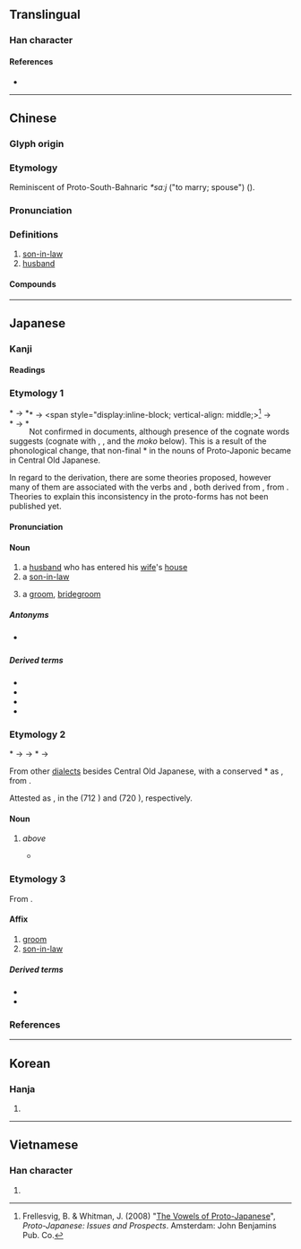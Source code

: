 {{also|聟}}
{{character info}}
==Translingual==

===Han character===
{{Han char|rn=38|rad=女|as=09|sn=12|four=47427|canj=VNOB|ids=⿰女胥}}

====References====
* {{Han ref|kx=0266.090|dkj=06470|dj=0533.160|hdz=21069.140|uh=5A7F|ud=23167|bh=B442|bd=46146}}

----

==Chinese==
{{zh-forms}}

===Glyph origin===
{{Han etym}}

===Etymology===
Reminiscent of Proto-South-Bahnaric ''*saːj'' ("to marry; spouse") ({{zh-ref|Schuessler, 2007}}).

===Pronunciation===
{{zh-pron
|m=xù
|m-s=
|c=sai3
|c-t=
|g=
|h=pfs=
|j=
|mb=
|md=sái
|mn=ml:sè/qz,tw,xm,zz:sài
|mn_note=sè - literary; sài - vernacular
|mn-t=sai3
|w=
|x=
|oc=y
|cat=n
}}

===Definitions===
{{zh-hanzi}}

# [[son-in-law]]
# [[husband]]

====Compounds====
{{zh-der|乘龍佳婿|乘龍快婿|令婿|佳婿|八子七婿|卜婿|友婿|夫婿|女婿|妹婿|姑婿|姪女婿|婭婿|媦婿|子婿|孫女婿|小婿|得婿如龍|快婿|招女婿|招門納婿|東床嬌婿|東床快婿|毛腳女婿|納婿|翁婿|貴婿|賢婿|贅婿|迎婿日|金龜婿|上門女婿}}

{{zh-cat|Male family members}}

----

==Japanese==

===Kanji===
{{ja-kanji|grade=c|rs=女09}}

====Readings====
{{ja-readings
|goon=さい
|kanon=せい
|kun=むこ-
}}

===Etymology 1===
{{ja-kanjitab|むこ|yomi=k|alt=壻,聟}}
&#42;{{IPAfont|/moko/}} → <span style="display:inline-block; vertical-align: middle;><span style="float:left;">*{{IPAfont|⟨muko<sub>1</sub>⟩}} → *{{IPAchar|/mukʷo/}}</span><span style="float:left;clear:both;">*{{IPAfont|⟨mo<sub>(1)</sub>ko<sub>1</sub>⟩}} → *{{IPAchar|/mʷokʷo/}}</span></span><ref>Frellesvig, B. & Whitman, J. (2008) "[http://conf.ling.cornell.edu/whitman/VowelsofProto-Japanese.Martfest.pdf The Vowels of Proto-Japanese]", ''Proto-Japanese: Issues and Prospects''. Amsterdam: John Benjamins Pub. Co.</ref> → {{IPAchar|/muko/}}

Not confirmed in {{ncog|ojp|-}} documents, although presence of the cognate words suggests {{inh|ja|jpx-pro|*moko}} (cognate with {{cog|ryu|むーく|tr=mūku}}, {{cog|xug|むふ|tr=muhu}}, {{cog|mvi|むく|tr=muku}} and the ''moko'' below). This is a result of the phonological change, that non-final *{{IPAchar|/o/}} in the nouns of Proto-Japonic became {{IPAfont|⟨u⟩}} in Central Old Japanese.

In regard to the derivation, there are some theories proposed, however many of them are associated with the verbs {{m|ja|向かう|tr=mukau||to [[go]] [[towards]]}} and {{m|ja|迎える|tr=mukaeru||to [[receive]]}}, both derived from {{m|ja|向く|tr=muku||to [[turn]] [[toward]]}}, from {{cog|jpx-pro|*muk-}}. Theories to explain this inconsistency in the proto-forms has not been published yet.

====Pronunciation====
{{ja-pron|むこ|acc=1|acc_ref=DJR}}

====Noun====
{{ja-noun|むこ}}

# a [[husband]] who has entered his [[wife]]'s [[house]]
# a [[son-in-law]]
#: {{syn|ja|女婿|tr1=josei|娘婿|tr2=musumemuko}}
# a [[groom]], [[bridegroom]] {{gl|[[man]] who is about to get [[marry|married]]}}
#: {{syn|ja|新郎|tr1=shinrō|花婿|tr2=hanamuko}}

=====Antonyms=====
* {{s|all senses}} {{ja-r|嫁|よめ}}

=====Derived terms=====
{{der-top3}}
* {{ja-r|婿 養%子|むこ よう%し}}
* {{ja-r|入り婿|いりむこ}}
* {{ja-r|花%婿|はな%むこ}}
* {{ja-r|娘%婿|むすめ%むこ}}
{{der-bottom}}

===Etymology 2===
{{ja-kanjitab|もこ|yomi=irr|alt=聟}}
&#42;{{IPAfont|/moko/}} → {{IPAfont|⟨mo<sub>(1)</sub>ko<sub>1</sub>⟩}} → *{{IPAchar|/mʷokʷo/}} → {{IPAchar|/moko/}}

From other {{inh|ja|ojp|-}} [[dialect]]s besides Central Old Japanese, with a conserved *{{IPAchar|/o/}} as {{IPAfont|⟨o<sub>1</sub>⟩}}, from {{inh|ja|jpx-pro|*mòkô}}.

Attested as {{m|ojp||毛古}}, {{m|ojp||毛胡|tr=moko|pos=interpreted as {{m|ja|仲間|tr=nakama||[[fellow]]}} or {{m|ja|対手|tr=taishu||[[opponent]]}} in later times}} in the ''{{w|Kojiki}}'' (712 {{CE}}) and ''{{w|Nihon Shoki}}'' (720 {{CE}}), respectively.

====Noun====
{{ja-noun|もこ}}

# {{lb|ja|dialectal|Tōhoku|Northern Kantō|Niigata|Nagano|Chūgoku|etc.}} {{nonstandard form of|ja||むこ|tr=muko|nodot=1}} ''above''
#* {{RQ:Shinsen Jikyō}}
#*: {{usex|ja|聟 '''毛古'''、又{{m|ja|敵|加太支}}|Groom: '''''moko''''', also ''kataki'' (“[[enemy]]”)}}

===Etymology 3===
{{ja-kanjitab|yomi=kanon|せい|alt=壻}}

From {{der|ja|ltc|sort=せい|-}} {{ltc-l|婿|tr=*sei<sup>H</sup>}}.

====Affix====
{{ja-pos|affix|せい}}

# [[groom]]
# [[son-in-law]]

=====Derived terms=====
* {{ja-r|女%婿|じょ%せい}}
* {{ja-r|令%婿|れい%せい}}

===References===
<references/>

----

==Korean==

===Hanja===
{{ko-hanja|hangeul=서|rv=seo|mr=sŏ}}

# {{rfdef|ko|sort=女09}}

----

==Vietnamese==

===Han character===
{{vi-readings|reading=tế|rs=女09}}

# {{rfdef|vi|sort=女09}}
